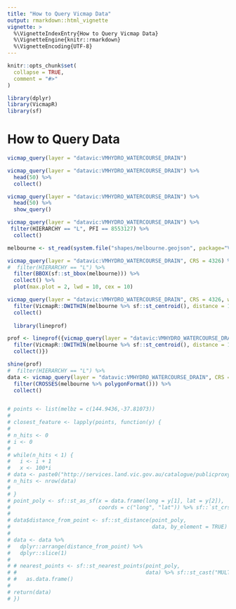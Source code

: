 ```yaml
---
title: "How to Query Vicmap Data"
output: rmarkdown::html_vignette
vignette: >
  %\VignetteIndexEntry{How to Query Vicmap Data}
  %\VignetteEngine{knitr::rmarkdown}
  %\VignetteEncoding{UTF-8}
---
```


```r
knitr::opts_chunk$set(
  collapse = TRUE,
  comment = "#>"
)
```

```r
library(dplyr)
library(VicmapR)
library(sf)
```

# How to Query Data

```r
vicmap_query(layer = "datavic:VMHYDRO_WATERCOURSE_DRAIN")
```

```r
vicmap_query(layer = "datavic:VMHYDRO_WATERCOURSE_DRAIN") %>%
  head(50) %>%
  collect()
```

```r
vicmap_query(layer = "datavic:VMHYDRO_WATERCOURSE_DRAIN") %>%
  head(50) %>%
  show_query()
```

```r
vicmap_query(layer = "datavic:VMHYDRO_WATERCOURSE_DRAIN") %>%
 filter(HIERARCHY == "L", PFI == 8553127) %>%
  collect()
```

```r
melbourne <- st_read(system.file("shapes/melbourne.geojson", package="VicmapR"))

vicmap_query(layer = "datavic:VMHYDRO_WATERCOURSE_DRAIN", CRS = 4326) %>%
#  filter(HIERARCHY == "L") %>%
  filter(BBOX(sf::st_bbox(melbourne))) %>%
  collect() %>%
  plot(max.plot = 2, lwd = 10, cex = 10)
```

```r
vicmap_query(layer = "datavic:VMHYDRO_WATERCOURSE_DRAIN", CRS = 4326, wfs_version = "1.0.0") %>%
  filter(VicmapR::DWITHIN(melbourne %>% sf::st_centroid(), distance = 1000, units = "meters")) %>%
  collect()
  
  library(lineprof)

prof <- lineprof({vicmap_query(layer = "datavic:VMHYDRO_WATERCOURSE_DRAIN", CRS = 4326, wfs_version = "1.0.0") %>%
  filter(VicmapR::DWITHIN(melbourne %>% sf::st_centroid(), distance = 1000, units = "meters")) %>%
  collect()})

shine(prof)
#  filter(HIERARCHY == "L") %>%
data <- vicmap_query(layer = "datavic:VMHYDRO_WATERCOURSE_DRAIN", CRS = 4326, wfs_version = "1.0.0") %>%
  filter(CROSSES(melbourne %>% polygonFormat())) %>%
  collect() 


# points <- list(melbz = c(144.9436,-37.81073))
# 
# closest_feature <- lapply(points, function(y) {
#   
# n_hits <- 0    
# i <- 0
# 
# while(n_hits < 1) { 
#   i <- i + 1
#   x <- 100*i
# data <- paste0("http://services.land.vic.gov.au/catalogue/publicproxy/guest/dv_geoserver/wfs?service=wfs&version=1.0.0&request=GetFeature&typeNames=datavic%3AVMHYDRO_WATERCOURSE_DRAIN&outputFormat=application%2Fjson&count=70000&srsName=EPSG%3A4326&CQL_FILTER=%28DWITHIN%28SHAPE%2C%20POINT%20%28",y[1],"%20", y[2],"%29%2C%20", x,"%2C%20meters%29%29") %>% sf::read_sf()
# n_hits <- nrow(data)
# 
# }
# point_poly <- sf::st_as_sf(x = data.frame(long = y[1], lat = y[2]),
#                            coords = c("long", "lat")) %>% sf::`st_crs<-`(4326)
# 
# data$distance_from_point <- sf::st_distance(point_poly, 
#                                             data, by_element = TRUE) 
# 
# data <- data %>%
#   dplyr::arrange(distance_from_point) %>%
#   dplyr::slice(1)
# 
# # nearest_points <- sf::st_nearest_points(point_poly, 
# #                                         data) %>% sf::st_cast("MULTIPOINT") %>%
# #   as.data.frame()
# 
# return(data)
# })

```

